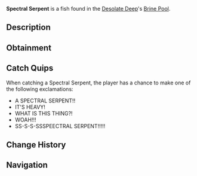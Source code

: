{{FishInfobox
|image          = Spectral Serpent.png
|rarity         = Mythical
|sea            = First Sea
|location       = [[Brine Pool]]
|sublocation    = 
|sources        = Fishing Rod
|radar_location = 
|prog_speed     = -80
|xp             = 3500
|weather        = Clear
|time           = Night
|season         = 
|bait           = Truffle Worm
|base_weight    = 13000
|base_value     = 9000
|weight_range   = 2000
|base_chance    = 0.02
|base_resil     = 10
}}
'''Spectral Serpent''' is a {{Rarity|Mythical}} fish found in the [[Desolate Deep]]'s [[Desolate Deep#Brine Pool|Brine Pool]].

== Description ==
{{Description|The Spectral Serpent is an aggressive and ginormous sea serpent species located in the Brine Pool of the Desolate Deep. They possess a translucent exo-membrane covering the inside of their body, as well as 4 bioluminescent eyes. They tend to lurk deeper within the Brine Pool, where they feed on microorganisms. Despite their specific diet, they have many sharp teeth and mandibles along with their hammerhead-shaped skull, which they can use to easily fend off invasive threats. When hooked, they put up an intense fight for even the most experienced anglers.|Bestiary Entry}}

== Obtainment ==
{{Fish Availability|
Desolate Deep/Brine Pool
|top_rods      = 
Great Rod of Oscar\2015.38\13140.77;
Astralhook Rod\1973.87\12916.85;
Seraphic Rod\1960.28\12874.8;
Challenger's Rod\1950.7\12854.85;
Leviathan's Fang Rod\1946.11\12854.7;
Destiny Rod\1365.33\8908.22;
Heaven's Rod\1299.21\8487.91;
Ethereal Prism Rod\1917.6\12552.93;
No-Life Rod\1890.49\12463.73;
Rod Of The Forgotten Fang\1716.19\11276.14;
Rod Of The Depths\1433.17\9428.12;
Rod Of The Exalted One\1425.31\9346.97;
Zeus Rod\1417.84\9360.72;
Depthseeker Rod\1405.71\9299.25;
Avalanche Rod\1195.74\7911.84;
Reinforced Rod\1179.91\7809.58;
Volcanic Rod\1114.37\7357.2;
Steady Rod\397.76\2643.82
|recommended   = Seraphic Rod
}}

== Catch Quips ==
When catching a Spectral Serpent, the player has a chance to make one of the following exclamations:
* A SPECTRAL SERPENT!!
* IT'S HEAVY!
* WHAT IS THIS THING?!
* WOAH!!!
* SS-S-S-SSSPEECTRAL SERPENT!!!!!

== Change History ==
{{Change History|{{subst:Current Version}}}}

== Navigation ==
{{Fish Navbox|Brine Pool}}